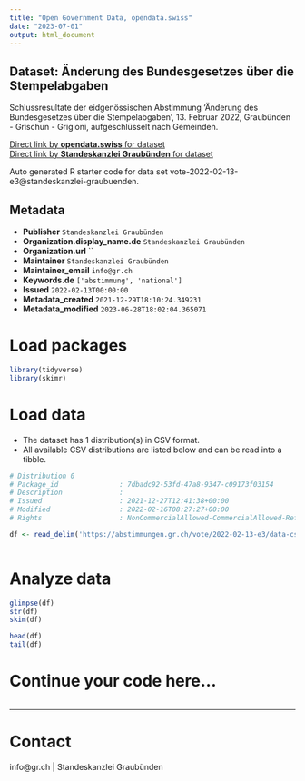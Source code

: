 ```yaml
---
title: "Open Government Data, opendata.swiss"
date: "2023-07-01"
output: html_document
---
```


## Dataset: Änderung des Bundesgesetzes über die Stempelabgaben

Schlussresultate der eidgenössischen Abstimmung 'Änderung des Bundesgesetzes über die Stempelabgaben', 13. Februar 2022, Graubünden - Grischun - Grigioni, aufgeschlüsselt nach Gemeinden.

[Direct link by **opendata.swiss** for dataset](https://opendata.swiss/de/dataset/anderung-des-bundesgesetzes-uber-die-stempelabgaben)<br>
[Direct link by **Standeskanzlei Graubünden** for dataset](https://abstimmungen.gr.ch/vote/2022-02-13-e3/data)

Auto generated R starter code for data set vote-2022-02-13-e3@standeskanzlei-graubuenden.

## Metadata

- **Publisher** `Standeskanzlei Graubünden`
- **Organization.display_name.de** `Standeskanzlei Graubünden`
- **Organization.url** ``
- **Maintainer** `Standeskanzlei Graubünden`
- **Maintainer_email** `info@gr.ch`
- **Keywords.de** `['abstimmung', 'national']`
- **Issued** `2022-02-13T00:00:00`
- **Metadata_created** `2021-12-29T18:10:24.349231`
- **Metadata_modified** `2023-06-28T18:02:04.365071`


# Load packages

```r

library(tidyverse)
library(skimr)

```

# Load data

-   The dataset has 1 distribution(s) in CSV format.
-   All available CSV distributions are listed below and can be read into a tibble.

```r

# Distribution 0
# Package_id               : 7dbadc92-53fd-47a8-9347-c09173f03154
# Description              : 
# Issued                   : 2021-12-27T12:41:38+00:00
# Modified                 : 2022-02-16T08:27:27+00:00
# Rights                   : NonCommercialAllowed-CommercialAllowed-ReferenceRequired

df <- read_delim('https://abstimmungen.gr.ch/vote/2022-02-13-e3/data-csv')



```

# Analyze data

```r

glimpse(df)
str(df)
skim(df)

head(df)
tail(df)

```

# Continue your code here...

```r

```

------------------------------------------------------------------------

# Contact

info@gr.ch | Standeskanzlei Graubünden
